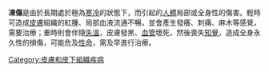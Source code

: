 {{Distinguish|凍瘡}}
{{Expand language|time=2020-02-21}}
{{medical}}
{{Infobox Disease
 | Name           = 冻伤
 | Image          = Frostbitten hands.jpg
 | Caption        = 冻伤的手
 | DiseasesDB     = 31167
 | ICD10          = {{ICD10|T|33||t|33}}-{{ICD10|T|35||t|33}}
 | ICD9           = {{ICD9|991.0}}-{{ICD9|991.3}}
 | ICDO           = 
 | OMIM           = 
 | MedlinePlus    = 000057
 | eMedicineSubj  = emerg
 | eMedicineTopic = 209
 | eMedicine_mult = {{eMedicine2|med|2815}} {{eMedicine2|derm|833}} {{eMedicine2|ped|803}}
 | MeshID         = D00562
}}
'''凍傷'''是由於長期處於極為[[寒冷|寒冷]]的狀態下，而引起的[[人體|人體]]局部或全身性的傷害。輕時可造成[[皮膚|皮膚]]組織的紅腫、局部血液流通不暢，並會產生發癢、刺痛、麻木等感覺，需要治療；重時則會伴隨[[失溫|失溫]]，皮膚發黑、[[血管|血管]]壞死，然後喪失[[知覺|知覺]]，造成全身永久性的損傷，可能危及[[性命|性命]]，需及早進行治療。
[[Category:皮膚和皮下組織疾病|Category:皮膚和皮下組織疾病]]
{{medical-stub}}